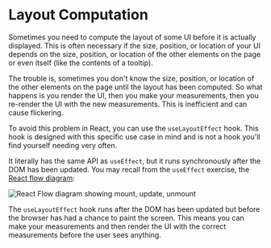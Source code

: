 # Layout Computation

Sometimes you need to compute the layout of some UI before it is actually
displayed. This is often necessary if the size, position, or location of your UI
depends on the size, position, or location of the other elements on the page or
even itself (like the contents of a tooltip).

The trouble is, sometimes you don't know the size, position, or location of the
other elements on the page until the layout has been computed. So what happens
is you render the UI, then you make your measurements, then you re-render the UI
with the new measurements. This is inefficient and can cause flickering.

To avoid this problem in React, you can use the `useLayoutEffect` hook. This
hook is designed with this specific use case in mind and is not a hook you'll
find yourself needing very often.

It literally has the same API as `useEffect`, but it runs synchronously after
the DOM has been updated. You may recall from the `useEffect` exercise, the
[React flow diagram](https://github.com/donavon/hook-flow):

![React Flow diagram showing mount, update, unmount](https://github-production-user-asset-6210df.s3.amazonaws.com/1500684/295689283-b9ecdd1d-ce28-446b-84ad-6b264d4be8e4.png)

The `useLayoutEffect` hook runs after the DOM has been updated but before the
browser has had a chance to paint the screen. This means you can make your
measurements and then render the UI with the correct measurements before the
user sees anything.
